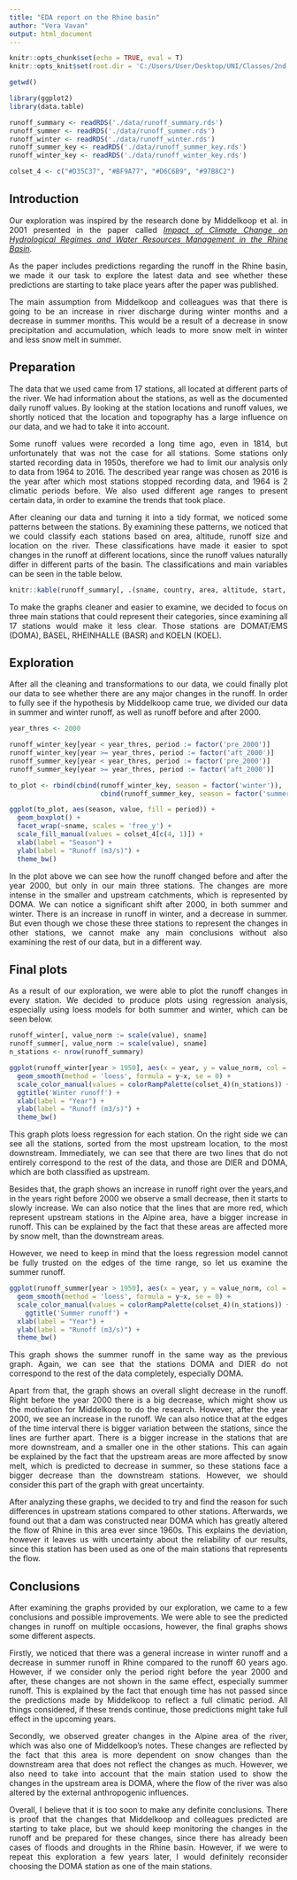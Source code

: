 ```yaml
---
title: "EDA report on the Rhine basin"
author: "Vera Vavan"
output: html_document
---
```


```r
knitr::opts_chunk$set(echo = TRUE, eval = T)
knitr::opts_knit$set(root.dir = 'C:/Users/User/Desktop/UNI/Classes/2nd semester/Exploratory Data Analysis/eda_rhine_project')
```

```r
getwd()
```

```r
library(ggplot2)
library(data.table)

runoff_summary <- readRDS('./data/runoff_summary.rds')
runoff_summer <- readRDS('./data/runoff_summer.rds')
runoff_winter <- readRDS('./data/runoff_winter.rds')
runoff_summer_key <- readRDS('./data/runoff_summer_key.rds')
runoff_winter_key <- readRDS('./data/runoff_winter_key.rds')

colset_4 <- c("#D35C37", "#BF9A77", "#D6C6B9", "#97B8C2")

```
<style>
body {
text-align: justify}
</style>

## Introduction
Our exploration was inspired by the research done by Middelkoop et al. in 2001 presented in the paper called [_Impact of Climate Change on Hydrological Regimes and Water Resources Management in the Rhine Basin_](https://www.researchgate.net/publication/200043966_Impact_of_Climate_Change_on_Hydrological_Regimes_and_Water_Resources_Management_in_the_Rhine_Basin). 

As the paper includes predictions regarding the runoff in the Rhine basin, we made it our task to explore the latest data and see whether these predictions are starting to take place years after the paper was published.

The main assumption from Middelkoop and colleagues was that there is going to be an increase in river discharge during winter months and a decrease in summer months. This would be a result of a decrease in snow precipitation and accumulation, which leads to more snow melt in winter and less snow melt in summer.

## Preparation
The data that we used came from 17 stations, all located at different parts of the river. We had information about the stations, as well as the documented daily runoff values. By looking at the station locations and runoff values, we shortly noticed that the location and topography has a large influence on our data, and we had to take it into account. 

Some runoff values were recorded a long time ago, even in 1814, but unfortunately that was not the case for all stations. Some stations only started recording data in 1950s, therefore we had to limit our analysis only to data from 1964 to 2016. The described year range was chosen as 2016 is the year after which most stations stopped recording data, and 1964 is 2 climatic periods before. We also used different age ranges to present certain data, in order to examine the trends that took place.

After cleaning our data and turning it into a tidy format, we noticed some patterns between the stations. By examining these patterns, we noticed that we could classify each stations based on area, altitude, runoff size and location on the river. These classifications have made it easier to spot changes in the runoff at different locations, since the runoff values naturally differ in different parts of the basin. The classifications and main variables can be seen in the table below. 
```r
knitr::kable(runoff_summary[, .(sname, country, area, altitude, start, end, area_class, alt_class, runoff_class, category)], digits = 2)
```

To make the graphs cleaner and easier to examine, we decided to focus on three main stations that could represent their categories, since examining all 17 stations would make it less clear. Those stations are DOMAT/EMS (DOMA), BASEL, RHEINHALLE (BASR) and KOELN (KOEL). 

## Exploration
After all the cleaning and transformations to our data, we could finally plot our data to see whether there are any major changes in the runoff. In order to fully see if the hypothesis by Middelkoop came true, we divided our data in summer and winter runoff, as well as runoff before and after 2000.
```r
year_thres <- 2000

runoff_winter_key[year < year_thres, period := factor('pre_2000')]
runoff_winter_key[year >= year_thres, period := factor('aft_2000')]
runoff_summer_key[year < year_thres, period := factor('pre_2000')]
runoff_summer_key[year >= year_thres, period := factor('aft_2000')]

to_plot <- rbind(cbind(runoff_winter_key, season = factor('winter')), 
                       cbind(runoff_summer_key, season = factor('summer'))) 

ggplot(to_plot, aes(season, value, fill = period)) +
  geom_boxplot() +
  facet_wrap(~sname, scales = 'free_y') +
  scale_fill_manual(values = colset_4[c(4, 1)]) +
  xlab(label = "Season") +
  ylab(label = "Runoff (m3/s)") +
  theme_bw()
```

In the plot above we can see how the runoff changed before and after the year 2000, but only in our main three stations. The changes are more intense in the smaller and upstream catchments, which is represented by DOMA. We can notice a significant shift after 2000, in both summer and winter. There is an increase in runoff in winter, and a decrease in summer. But even though we chose these three stations to represent the changes in other stations, we cannot make any main conclusions without also examining the rest of our data, but in a different way.

## Final plots
As a result of our exploration, we were able to plot the runoff changes in every station. We decided to produce plots using regression analysis, especially using loess models for both summer and winter, which can be seen below. 
```r
runoff_winter[, value_norm := scale(value), sname]
runoff_summer[, value_norm := scale(value), sname]
n_stations <- nrow(runoff_summary)

ggplot(runoff_winter[year > 1950], aes(x = year, y = value_norm, col = sname)) +
  geom_smooth(method = 'loess', formula = y~x, se = 0) + 
  scale_color_manual(values = colorRampPalette(colset_4)(n_stations)) +
  ggtitle('Winter runoff') +
  xlab(label = "Year") +
  ylab(label = "Runoff (m3/s)") +
  theme_bw()
```
This graph plots loess regression for each station. On the right side we can see all the stations, sorted from the most upstream location, to the most downstream. Immediately, we can see that there are two lines that do not entirely correspond to the rest of the data, and those are DIER and DOMA, which are both classified as upstream.

Besides that, the graph shows an increase in runoff right over the years,and in the years right before 2000 we observe a small decrease, then it starts to slowly increase. We can also notice that the lines that are more red, which represent upstream stations in the Alpine area, have a bigger increase in runoff. This can be explained by the fact that these areas are affected more by snow melt, than the downstream areas.

However, we need to keep in mind that the loess regression model cannot be fully trusted on the edges of the time range, so let us examine the summer runoff.
```r
ggplot(runoff_summer[year > 1950], aes(x = year, y = value_norm, col = sname)) +
  geom_smooth(method = 'loess', formula = y~x, se = 0) + 
  scale_color_manual(values = colorRampPalette(colset_4)(n_stations)) +
    ggtitle('Summer runoff') +
  xlab(label = "Year") +
  ylab(label = "Runoff (m3/s)") +
  theme_bw()
```

This graph shows the summer runoff in the same way as the previous graph. Again, we can see that the stations DOMA and DIER do not correspond to the rest of the data completely, especially DOMA.

Apart from that, the graph shows an overall slight decrease in the runoff. Right before the year 2000 there is a big decrease, which might show us the motivation for Middelkoop to do the research. However, after the year 2000, we see an increase in the runoff. We can also notice that at the edges of the time interval there is bigger variation between the stations, since the lines are further apart. There is a bigger increase in the stations that are more downstream, and a smaller one in the other stations. This can again be explained by the fact that the upstream areas are more affected by snow melt, which is predicted to decrease in summer, so these stations face a bigger decrease than the downstream stations. However, we should consider this part of the graph with great uncertainty.

After analyzing these graphs, we decided to try and find the reason for such differences in upstream stations compared to other stations. Afterwards, we found out that a dam was constructed near DOMA which has greatly altered the flow of Rhine in this area ever since 1960s. This explains the deviation, however it leaves us with uncertainty about the reliability of our results, since this station has been used as one of the main stations that represents the flow. 

## Conclusions
After examining the graphs provided by our exploration, we came to a few conclusions and possible improvements. We were able to see the predicted changes in runoff on multiple occasions, however, the final graphs shows some different aspects.

Firstly, we noticed that there was a general increase in winter runoff and a decrease in summer runoff in Rhine compared to the runoff 60 years ago. However, if we consider only the period right before the year 2000 and after, these changes are not shown in the same effect, especially summer runoff. This is explained by the fact that enough time has not passed since the predictions made by Middelkoop to reflect a full climatic period. All things considered, if these trends continue, those predictions might take full effect in the upcoming years.

Secondly, we observed greater changes in the Alpine area of the river, which was also one of Middelkoop's notes. These changes are reflected by the fact that this area is more dependent on snow changes than the downstream area that does not reflect the changes as much. However, we also need to take into account that the main station used to show the changes in the upstream area is DOMA, where the flow of the river was also altered by the external anthropogenic influences. 

Overall, I believe that it is too soon to make any definite conclusions. There is proof that the changes that Middelkoop and colleagues predicted are starting to take place, but we should keep monitoring the changes in the runoff and be prepared for these changes, since there has already been cases of floods and droughts in the Rhine basin. However, if we were to repeat this exploration a few years later, I would definitely reconsider choosing the DOMA station as one of the main stations.